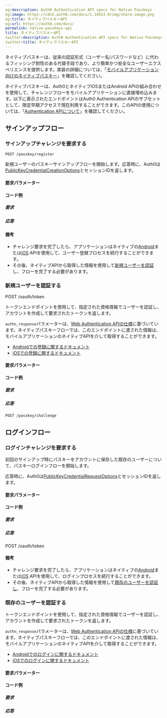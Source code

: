 ```yaml
---
og:description: Auth0 Authentication API specs for Native Passkeys
og:image: https://cdn2.auth0.com/docs/1.14553.0/img/share-image.png
og:title: ネイティブパスキーAPI
og:url: https://auth0.com/docs/
permalink: native-passkeys-api
title: ネイティブパスキーAPI
twitter:description: Auth0 Authentication API specs for Native Passkeys
twitter:title: ネイティブパスキーAPI
---
```




ネイティブパスキーは、従来の認証形式（ユーザー名/パスワードなど）に代わるフィッシング耐性のある代替手段であり、より簡単かつ安全なユーザーエクスペリエンスを提供します。実装の詳細については、「[モバイルアプリケーション向けのネイティブパスキー](/native-passkeys-for-mobile-applications)」を確認してください。

ネイティブパスキーは、Auth0とネイティブiOSまたはAndroid APIの組み合わせを使用して、チャレンジフローをモバイルアプリケーションに直接埋め込みます。以下に表示されたエンドポイントはAuth0 Authentication APIのサブセットとして、限定早期アクセスで現在利用することができます。このAPIの使用については、「[Authentication APIについて](https://auth0.com/docs/api/authentication#introduction)」を確認してください。

## サインアップフロー

### サインアップチャレンジを要求する

`POST /passkey/register`

新規ユーザーのパスキーサインアップフローを開始します。応答時に、Auth0は[PublicKeyCredentialCreationOptions](https://www.w3.org/TR/webauthn-3/#dictdef-publickeycredentialcreationoptions)とセッションIDを返します。

#### 要求パラメーター



#### コード例

##### 要求



##### 応答



#### 備考

* チャレンジ要求を完了したら、アプリケーションはネイティブの[Android](https://developer.android.com/identity/sign-in/credential-manager#create-passkey)または[iOS](https://developer.apple.com/documentation/authenticationservices/supporting-passkeys#Register-a-new-account-on-a-service) APIを使用して、ユーザー登録プロセスを続行することができます。
* その後、ネイティブAPIから取得した情報を使用して[新規ユーザーを認証](#authenticate-new-user)し、フローを完了する必要があります。

### 新規ユーザーを認証する

POST /oauth/token

トークンエンドポイントを使用して、指定された資格情報でユーザーを認証し、アカウントを作成して要求されたトークンを返します。

`authn_response`パラメーターは、[Web Authentication APIの仕様](https://www.w3.org/TR/webauthn-3/)に基づいています。ネイティブパスキーフローでは、このエンドポイントに渡された情報は、モバイルアプリケーションのネイティブAPIを介して取得することができます。



* [Androidでの登録に関するドキュメント](https://developer.android.com/identity/sign-in/credential-manager#create-passkey)
* [iOSでの登録に関するドキュメント](https://developer.apple.com/documentation/authenticationservices/supporting-passkeys#Register-a-new-account-on-a-service)

#### 要求パラメーター



#### コード例

##### 要求



##### 応答

`POST /passkey/challenge`

## ログインフロー

### ログインチャレンジを要求する

初回のサインアップ時にパスキーをアカウントに保存した既存のユーザーについて、パスキーログインフローを開始します。

応答時に、Auth0は[PublicKeyCredentialRequestOptions](https://www.w3.org/TR/webauthn-3/#dictdef-publickeycredentialrequestoptions)とセッションIDを返します。



#### 要求パラメーター



#### コード例

##### 要求



##### 応答

POST /oauth/token

#### 備考

* チャレンジ要求を完了したら、アプリケーションはネイティブの[Android](https://developer.android.com/identity/sign-in/credential-manager#sign-in)または[iOS](https://developer.apple.com/documentation/authenticationservices/supporting-passkeys#Connect-to-a-service-with-an-existing-account) APIを使用して、ログインプロセスを続行することができます。
* その後、ネイティブAPIから取得した情報を使用して[既存のユーザーを認証し](#authenticate-existing-user)、フローを完了する必要があります。

### 既存のユーザーを認証する

トークンエンドポイントを使用して、指定された資格情報でユーザーを認証し、アカウントを作成して要求されたトークンを返します。

`authn_response`パラメーターは、[Web Authentication APIの仕様](https://www.w3.org/TR/webauthn-3/)に基づいています。ネイティブパスキーフローでは、このエンドポイントに渡された情報は、モバイルアプリケーションのネイティブAPIを介して取得することができます。



* [Androidでのログインに関するドキュメント](https://developer.android.com/identity/sign-in/credential-manager#sign-in)
* [iOSでのログインに関するドキュメント](https://developer.apple.com/documentation/authenticationservices/supporting-passkeys#Connect-to-a-service-with-an-existing-account)

#### 要求パラメーター



#### コード例

##### 要求



##### 応答